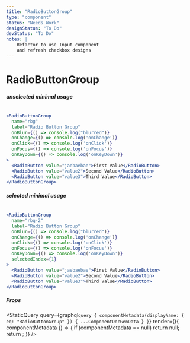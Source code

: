 ```yaml
---
title: "RadioButtonGroup"
type: "component"
status: "Needs Work"
designStatus: "To Do"
devStatus: "To Do"
notes: |
    Refactor to use Input component
    and refresh checkbox designs
---
```



# RadioButtonGroup


##### unselected minimal usage

```jsx live=true

<RadioButtonGroup
  name="rbg"
  label="Radio Button Group"
  onBlur={() => console.log("blurred")}
  onChange={() => console.log('onChange')}
  onClick={() => console.log('onClick')}
  onFocus={() => console.log('onFocus')}
  onKeyDown={() => console.log('onKeyDown')}
>
  <RadioButton value="jaebaebae">First Value</RadioButton>
  <RadioButton value="value2">Second Value</RadioButton>
  <RadioButton value="value3">Third Value</RadioButton>
</RadioButtonGroup>
```


##### selected minimal usage

```jsx live=true

<RadioButtonGroup
  name="rbg-2"
  label="Radio Button Group"
  onBlur={() => console.log("blurred")}
  onChange={() => console.log('onChange')}
  onClick={() => console.log('onClick')}
  onFocus={() => console.log('onFocus')}
  onKeyDown={() => console.log('onKeyDown')}
  selectedIndex={1}
>
  <RadioButton value="jaebaebae">First Value</RadioButton>
  <RadioButton value="value2">Second Value</RadioButton>
  <RadioButton value="value3">Third Value</RadioButton>
</RadioButtonGroup>
```


##### Props

<StaticQuery
  query={graphql`query {
    componentMetadata(displayName: { eq: "RadioButtonGroup" }) { ...ComponentDocGenData }
  }`}
  render={({ componentMetadata }) => {
    if (componentMetadata == null) return null;
    return <PropsTable propMetaData={componentMetadata.props} />;
  }}
/>
